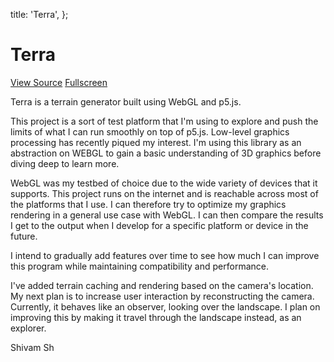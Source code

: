 
  title: 'Terra',
};

# Terra

<div className="button">

[View Source](https://github.com/shivam-sh/Terra)
[Fullscreen](https://shivam-sh.github.io/Terra)

</div>

Terra is a terrain generator built using WebGL and p5.js.

This project is a sort of test platform that I'm using to explore and push the limits of what I can run smoothly on top of p5.js. Low-level graphics processing has recently piqued my interest. I'm using this library as an abstraction on WEBGL to gain a basic understanding of 3D graphics before diving deep to learn more.

WebGL was my testbed of choice due to the wide variety of devices that it supports. This project runs on the internet and is reachable across most of the platforms that I use. I can therefore try to optimize my graphics rendering in a general use case with WebGL. I can then compare the results I get to the output when I develop for a specific platform or device in the future.

I intend to gradually add features over time to see how much I can improve this program while maintaining compatibility and performance.

I've added terrain caching and rendering based on the camera's location.
My next plan is to increase user interaction by reconstructing the camera. Currently, it behaves like an observer, looking over the landscape. I plan on improving this by making it travel through the landscape instead, as an explorer.

Shivam Sh

